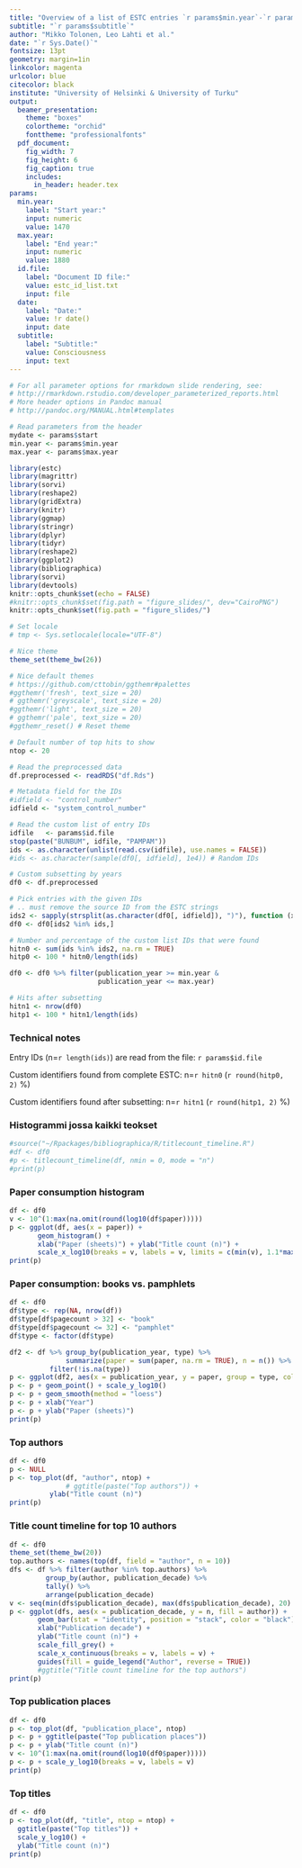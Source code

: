 ```yaml
---
title: "Overview of a list of ESTC entries `r params$min.year`-`r params$max.year`"
subtitle: "`r params$subtitle`"
author: "Mikko Tolonen, Leo Lahti et al."
date: "`r Sys.Date()`"
fontsize: 13pt
geometry: margin=1in
linkcolor: magenta
urlcolor: blue
citecolor: black
institute: "University of Helsinki & University of Turku"
output: 
  beamer_presentation:
    theme: "boxes"
    colortheme: "orchid"
    fonttheme: "professionalfonts"
  pdf_document:
    fig_width: 7
    fig_height: 6
    fig_caption: true
    includes:
      in_header: header.tex
params:
  min.year: 
    label: "Start year:"
    input: numeric
    value: 1470
  max.year: 
    label: "End year:"
    input: numeric
    value: 1880
  id.file: 
    label: "Document ID file:"
    value: estc_id_list.txt
    input: file
  date: 
    label: "Date:"
    value: !r date()
    input: date
  subtitle: 
    label: "Subtitle:"
    value: Consciousness
    input: text
---
```


```r
# For all parameter options for rmarkdown slide rendering, see:
# http://rmarkdown.rstudio.com/developer_parameterized_reports.html
# More header options in Pandoc manual
# http://pandoc.org/MANUAL.html#templates

# Read parameters from the header
mydate <- params$start
min.year <- params$min.year
max.year <- params$max.year

library(estc)
library(magrittr)
library(sorvi)
library(reshape2)
library(gridExtra)
library(knitr)
library(ggmap)
library(stringr)
library(dplyr)
library(tidyr)
library(reshape2)
library(ggplot2)
library(bibliographica)
library(sorvi)
library(devtools)
knitr::opts_chunk$set(echo = FALSE)
#knitr::opts_chunk$set(fig.path = "figure_slides/", dev="CairoPNG")
knitr::opts_chunk$set(fig.path = "figure_slides/")

# Set locale
# tmp <- Sys.setlocale(locale="UTF-8") 

# Nice theme
theme_set(theme_bw(26))

# Nice default themes
# https://github.com/cttobin/ggthemr#palettes
#ggthemr('fresh', text_size = 20)
# ggthemr('greyscale', text_size = 20)
#ggthemr('light', text_size = 20)
# ggthemr('pale', text_size = 20)
#ggthemr_reset() # Reset theme

# Default number of top hits to show
ntop <- 20
```


```r
# Read the preprocessed data
df.preprocessed <- readRDS("df.Rds")

# Metadata field for the IDs
#idfield <- "control_number"
idfield <- "system_control_number"

# Read the custom list of entry IDs
idfile   <- params$id.file
stop(paste("BUNBUM", idfile, "PAMPAM"))
ids <- as.character(unlist(read.csv(idfile), use.names = FALSE))
#ids <- as.character(sample(df0[, idfield], 1e4)) # Random IDs

# Custom subsetting by years
df0 <- df.preprocessed

# Pick entries with the given IDs
# .. must remove the source ID from the ESTC strings
ids2 <- sapply(strsplit(as.character(df0[, idfield]), ")"), function (xi) {xi[[length(xi)]]})
df0 <- df0[ids2 %in% ids,]

# Number and percentage of the custom list IDs that were found
hitn0 <- sum(ids %in% ids2, na.rm = TRUE)
hitp0 <- 100 * hitn0/length(ids)

df0 <- df0 %>% filter(publication_year >= min.year &
			          publication_year <= max.year)

# Hits after subsetting
hitn1 <- nrow(df0)
hitp1 <- 100 * hitn1/length(ids)
```

### Technical notes

Entry IDs (n=`r length(ids)`) are read from the file:  `r params$id.file`

Custom identifiers found from complete ESTC: n=`r hitn0` (`r round(hitp0, 2)` %)

Custom identifiers found after subsetting: n=`r hitn1` (`r round(hitp1, 2)` %) 




### Histogrammi jossa kaikki teokset


```r
#source("~/Rpackages/bibliographica/R/titlecount_timeline.R")
#df <- df0
#p <- titlecount_timeline(df, nmin = 0, mode = "n") 
#print(p)
```


### Paper consumption histogram

```r
df <- df0
v <- 10^(1:max(na.omit(round(log10(df$paper)))))
p <- ggplot(df, aes(x = paper)) +
       geom_histogram() +
       xlab("Paper (sheets)") + ylab("Title count (n)") +
       scale_x_log10(breaks = v, labels = v, limits = c(min(v), 1.1*max(v))) 
print(p)       
```



### Paper consumption: books vs. pamphlets

```r
df <- df0
df$type <- rep(NA, nrow(df))
df$type[df$pagecount > 32] <- "book"
df$type[df$pagecount <= 32] <- "pamphlet"
df$type <- factor(df$type)

df2 <- df %>% group_by(publication_year, type) %>%
              summarize(paper = sum(paper, na.rm = TRUE), n = n()) %>%
	      filter(!is.na(type))
p <- ggplot(df2, aes(x = publication_year, y = paper, group = type, color = type))
p <- p + geom_point() + scale_y_log10() 
p <- p + geom_smooth(method = "loess")
p <- p + xlab("Year")
p <- p + ylab("Paper (sheets)")
print(p)
```


### Top authors

```r
df <- df0
p <- NULL
p <- top_plot(df, "author", ntop) +
     		  # ggtitle(paste("Top authors")) +
		  ylab("Title count (n)")
print(p)
```


### Title count timeline for top 10 authors

```r
df <- df0
theme_set(theme_bw(20))
top.authors <- names(top(df, field = "author", n = 10))
dfs <- df %>% filter(author %in% top.authors) %>%
     	 group_by(author, publication_decade) %>%
     	 tally() %>%
     	 arrange(publication_decade)
v <- seq(min(dfs$publication_decade), max(dfs$publication_decade), 20)
p <- ggplot(dfs, aes(x = publication_decade, y = n, fill = author)) +
       geom_bar(stat = "identity", position = "stack", color = "black") +
       xlab("Publication decade") +
       ylab("Title count (n)") +
       scale_fill_grey() +
       scale_x_continuous(breaks = v, labels = v) +
       guides(fill = guide_legend("Author", reverse = TRUE)) 
       #ggtitle("Title count timeline for the top authors")
print(p)
```



### Top publication places

```r
df <- df0
p <- top_plot(df, "publication_place", ntop)
p <- p + ggtitle(paste("Top publication places"))
p <- p + ylab("Title count (n)")
v <- 10^(1:max(na.omit(round(log10(df0$paper)))))
p <- p + scale_y_log10(breaks = v, labels = v)
print(p)
```



### Top titles

```r
df <- df0
p <- top_plot(df, "title", ntop = ntop) +
  ggtitle(paste("Top titles")) +
  scale_y_log10() +
  ylab("Title count (n)")
print(p)
```








